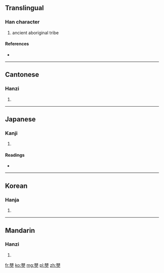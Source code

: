 ==Translingual==

===Han character===
{{Han char|rn=9|rad=人|as=12|sn=14|four=4440<sub>2</sub>|canj=木月人 (DBO)}}

# ancient aboriginal tribe

====References====
* {{Han ref|kx=0118.010|dkj=01134|dj=0250.020|hdz=10216.010|uh=50F0|ud=20720|bh=E0FB|bd=57595}}

----

==Cantonese==

===Hanzi===
{{yue-hanzi|jyut=|y=baak6}}

# {{defn|Cantonese|sort=人12}}

----

==Japanese==

===Kanji===
{{ja-kanji|grade=|rs=人12}}

# {{defn|Japanese|sort=人12}}

====Readings====
* {{ja-readings|on=[[ほく]] (hoku), [[ぼく]] (boku)|kun=}}

----

==Korean==

===Hanja===
{{ko-hanja|hangeul=북|rv=buk|mr=puk}}

# {{defn|Korean|sort=人12}}

----

==Mandarin==

===Hanzi===
{{cmn-hanzi|pin=[[bó]] ([[bo2]])|wg=po<sup>2</sup>}}

# {{defn|Mandarin|sort=人12}}

[[fr:僰]]
[[ko:僰]]
[[mg:僰]]
[[pl:僰]]
[[zh:僰]]
